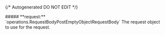 {/* Autogenerated DO NOT EDIT  */}

<Collapsible>
    ##### **request:** `operations.RequestBodyPostEmptyObjectRequestBody`
    The request object to use for the request.
    <Collapsible.Break/>
    <RequestBodyPostEmptyObjectRequestBody/>
</Collapsible>

